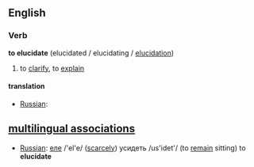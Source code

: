 ==English==

===Verb===
'''to elucidate''' (elucidated / elucidating / [[elucidation]])
# to [[clarify]], to [[explain]]

====translation====
*[[Russian]]: [[]] 

==[[multilingual associations]]==
*[[Russian]]: [[еле]] /'el'e/ ([[scarcely]]) усидеть /us'idet'/ (to [[remain]] sitting)  to '''elucidate'''